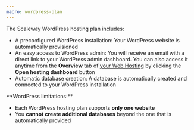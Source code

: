 ```yaml
---
macro: wordpress-plan
---
```


The Scaleway WordPress hosting plan includes:

- A preconfigured WordPress installation: Your WordPress website is automatically provisioned
- An easy access to WordPress admin: You will receive an email with a direct link to your WordPress admin dashboard. You can also access it anytime from the **Overview** tab of [your Web Hosting](https://console.scaleway.com/webhosting/) by clicking the **Open hosting dashboard** button
- Automatic database creation: A database is automatically created and connected to your WordPress installation

<Message type="important">
 **WordPress limitations:**

 - Each WordPress hosting plan supports **only one website**
 - You **cannot create additional databases** beyond the one that is automatically provided
</Message>
